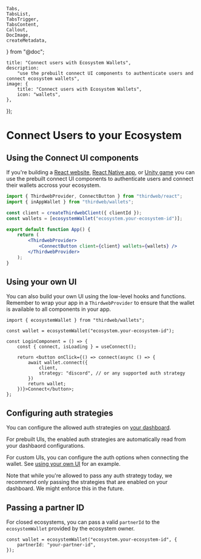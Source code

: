 	Tabs,
	TabsList,
	TabsTrigger,
	TabsContent,
	Callout,
	DocImage,
	createMetadata,
} from "@doc";

	title: "Connect users with Ecosystem Wallets",
	description:
		"use the prebuilt connect UI components to authenticate users and connect ecosystem wallets",
	image: {
		title: "Connect users with Ecosystem Wallets",
		icon: "wallets",
	},
});

# Connect Users to your Ecosystem

## Using the Connect UI components

If you're building a [React website](/typescript/react/v5/ConnectButton), [React Native app](/react-native/v5/), or [Unity game](/unity/ConnectWallet) you can use the prebuilt connect UI components to authenticate users and connect their wallets accross your ecosystem.

```jsx
import { ThirdwebProvider, ConnectButton } from "thirdweb/react";
import { inAppWallet } from "thirdweb/wallets";

const client = createThirdwebClient({ clientId });
const wallets = [ecosystemWallet("ecosystem.your-ecosystem-id")];

export default function App() {
	return (
		<ThirdwebProvider>
			<ConnectButton client={client} wallets={wallets} />
		</ThirdwebProvider>
	);
}
```

## Using your own UI

You can also build your own UI using the low-level hooks and functions. Remember to wrap your app in a `ThirdwebProvider` to ensure that the wallet is available to all components in your app.

```tsx
import { ecosystemWallet } from "thirdweb/wallets";

const wallet = ecosystemWallet("ecosystem.your-ecosystem-id");

const LoginComponent = () => {
	const { connect, isLoading } = useConnect();

	return <button onClick={() => connect(async () => {
		await wallet.connect({
			client,
			strategy: "discord", // or any supported auth strategy
		})
		return wallet;
	})}>Connect</button>;
};
```

## Configuring auth strategies

You can configure the allowed auth strategies on [your dashboard](https://thirdweb.com/team/~/~/ecosystem).

<DocImage src={EcosystemSocialConfig}/>

For prebuilt UIs, the enabled auth strategies are automatically read from your dashbaord configurations.

For custom UIs, you can configure the auth options when connecting the wallet. See [using your own UI](#using-your-own-ui) for an example. 

<Callout variant="warning" title="Using disabled auth strategies">
	Note that while you're allowed to pass any auth strategy today, we recommend only passing the strategies that are enabled on your dashboard. We might enforce this in the future.
</Callout>



## Passing a partner ID

For closed ecosystems, you can pass a valid `partnerId` to the `ecosystemWallet` provided by the ecosystem owner.

```tsx
const wallet = ecosystemWallet("ecosystem.your-ecosystem-id", {
	partnerId: "your-partner-id",
});
```
